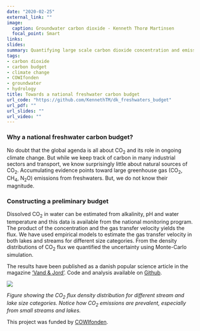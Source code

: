 ```yaml
---
date: "2020-02-25"
external_link: ""
image: 
  caption: Groundwater carbon dioxide - Kenneth Thorø Martinsen
  focal_point: Smart
links:
slides: 
summary: Quantifying large scale carbon dioxide concentration and emission from freshwaters
tags:
- carbon dioxide
- carbon budget
- climate change
- COWIfonden
- groundwater
- hydrology
title: Towards a national freshwater carbon budget
url_code: "https://github.com/KennethTM/dk_freshwaters_budget"
url_pdf: ""
url_slides: ""
url_video: ""
---
```


### Why a national freshwater carbon budget?

No doubt that the global agenda is all about CO~2~ and its role in ongoing climate change. But while we keep track of carbon in many industrial sectors and transport, we know surprisingly little about natural sources of CO~2~. Accumulating evidence points toward large greenhouse gas (CO~2~, CH~4~, N~2~O) emissions from freshwaters. But, we do not know their magnitude. 

### Constructing a preliminary budget

Dissolved CO~2~ in water can be estimated from alkalinity, pH and water temperature and this data is available from the national monitoring program. The product of the concentration and the gas transfer velocity yields the flux. We have used empirical models to estimate the gas transfer velocity in both lakes and streams for different size categories. From the density distributions of CO~2~ flux we quantified the uncertainty using Monte-Carlo simulation.  

The results have been published as a danish popular science article in the magazine ['Vand & Jord'](http://www.vand-og-jord.dk/). Code and analysis available on [Github](https://github.com/KennethTM/dk_freshwaters_budget).

![](ridge_flux_english.png)

*Figure showing the CO~2~ flux density distribution for different stream and lake size categories. Notice how CO~2~ emissions are prevalent, especially from small streams and lakes.*

This project was funded by [COWIfonden](https://www.cowifonden.com/donations/recent-projects/donations-2018).
